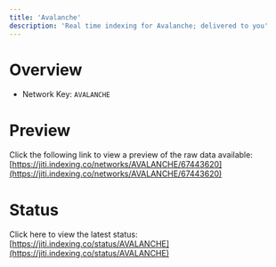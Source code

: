 ```yaml
---
title: 'Avalanche'
description: 'Real time indexing for Avalanche; delivered to you'
---
```


# Overview
- Network Key: `AVALANCHE`

# Preview
Click the following link to view a preview of the raw data available: [https://jiti.indexing.co/networks/AVALANCHE/67443620](https://jiti.indexing.co/networks/AVALANCHE/67443620)

# Status
Click here to view the latest status: [https://jiti.indexing.co/status/AVALANCHE](https://jiti.indexing.co/status/AVALANCHE)
